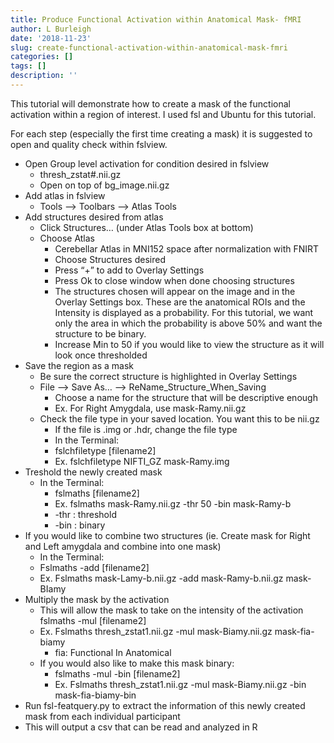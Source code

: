 ---
title: Produce Functional Activation within Anatomical Mask- fMRI
author: L Burleigh
date: '2018-11-23'
slug: create-functional-activation-within-anatomical-mask-fmri
categories: []
tags: []
description: ''
---


This tutorial will demonstrate how to create a mask of the functional activation within a region of interest. I used fsl and Ubuntu for this tutorial.

For each step (especially the first time creating a mask) it is suggested to open and quality check within fslview. 

* Open Group level activation for condition desired in fslview  
  + thresh_zstat#.nii.gz 
  + Open on top of bg_image.nii.gz 
* Add atlas in fslview 
  + Tools –> Toolbars –> Atlas Tools 
* Add structures desired from atlas 
  + Click Structures… (under Atlas Tools box at bottom) 
  + Choose Atlas  
    - Cerebellar Atlas in MNI152 space after normalization with FNIRT 
    - Choose Structures desired 
    - Press “+” to add to Overlay Settings 
    - Press Ok to close window when done choosing structures 
    - The structures chosen will appear on the image and in the Overlay Settings box. These are the anatomical ROIs and the Intensity is displayed as a probability. For this tutorial, we want only the area in which the probability is above 50% and want the structure to be binary. 
    - Increase Min to 50 if you would like to view the structure as it will look once thresholded 
* Save the region as a mask 
  + Be sure the correct structure is highlighted in Overlay Settings 
  + File –> Save As… –> ReName_Structure_When_Saving  
    - Choose a name for the structure that will be descriptive enough 
    - Ex. For Right Amygdala, use mask-Ramy.nii.gz 
  + Check the file type in your saved location. You want this to be nii.gz 
    - If the file is .img or .hdr, change the file type 
    - In the Terminal: 
    - fslchfiletype <filetype> <filename> [filename2] 
    - Ex. fslchfiletype NIFTI_GZ mask-Ramy.img 
* Treshold the newly created mask 
  + In the Terminal: 
    - fslmaths <maskname> <arguments> [filename2] 
    - Ex. fslmaths mask-Ramy.nii.gz -thr 50 -bin mask-Ramy-b 
    - -thr : threshold  
    - -bin : binary 
* If you would like to combine two structures (ie. Create mask for Right and Left amygdala and combine into one mask) 
  + In the Terminal: 
  + Fslmaths <filename> -add <filename> [filename2] 
  + Ex. Fslmaths mask-Lamy-b.nii.gz -add mask-Ramy-b.nii.gz mask-BIamy 
* Multiply the mask by the activation  
  + This will allow the mask to take on the intensity of the activation  
fslmaths <activationfilename> -mul <maskfilename> [filename2] 
  + Ex. Fslmaths thresh_zstat1.nii.gz -mul mask-Biamy.nii.gz mask-fia-biamy 
    - fia: Functional In Anatomical 
  + If you would also like to make this mask binary: 
    - fslmaths <activationfilename> -mul <maskfilename> -bin [filename2] 
    - Ex. Fslmaths thresh_zstat1.nii.gz -mul mask-Biamy.nii.gz -bin mask-fia-biamy-bin 
* Run fsl-featquery.py to extract the information of this newly created mask from each individual participant 
* This will output a csv that can be read and analyzed in R